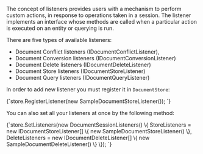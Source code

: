 
The concept of listeners provides users with a mechanism to perform custom actions, in response to operations taken in a session. 
The listener implements an interface whose methods are called when a particular action is executed on an entity or querying is run.

There are five types of available listeners:

* Document Conflict listeners (IDocumentConflictListener),
* Document Conversion listeners (IDocumentConversionListener)
* Document Delete listeners (IDocumentDeleteListener)
* Document Store listeners (IDocumentStoreListener)
* Document Query listeners (IDocumentQueryListener)

In order to add new listener you must register it in `DocumentStore`:

<TabItem value="register_listener" label="register_listener">
<CodeBlock language="csharp">
{`store.RegisterListener(new SampleDocumentStoreListener());
`}
</CodeBlock>
</TabItem>

You can also set all your listeners at once by the following method:

<TabItem value="set_listeners" label="set_listeners">
<CodeBlock language="csharp">
{`store.SetListeners(new DocumentSessionListeners()
\{
	StoreListeners = new IDocumentStoreListener[]
	\{
		new SampleDocumentStoreListener()
	\},
	DeleteListeners = new IDocumentDeleteListener[]
	\{
		new SampleDocumentDeleteListener()
	\}
\});
`}
</CodeBlock>
</TabItem>


